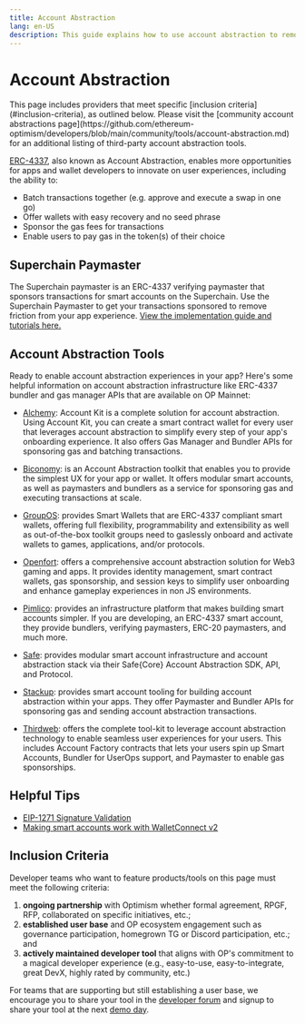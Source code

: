 ```yaml
---
title: Account Abstraction
lang: en-US
description: This guide explains how to use account abstraction to remove friction from your app experience
---
```



# Account Abstraction

<Callout type="default">
  This page includes providers that meet specific [inclusion criteria](#inclusion-criteria), as outlined below. Please visit the [community account abstractions page](https://github.com/ethereum-optimism/developers/blob/main/community/tools/account-abstraction.md) for an additional listing of third-party account abstraction tools.
</Callout>

[ERC-4337](https://www.erc4337.io/docs/paymasters/introduction), also known as Account Abstraction, enables more opportunities for apps and wallet developers to innovate on user experiences, including the ability to:

*   Batch transactions together (e.g. approve and execute a swap in one go)
*   Offer wallets with easy recovery and no seed phrase
*   Sponsor the gas fees for transactions
*   Enable users to pay gas in the token(s) of their choice

## Superchain Paymaster

The Superchain paymaster is an ERC-4337 verifying paymaster that sponsors transactions for smart accounts on the Superchain. Use the Superchain Paymaster to get your transactions sponsored to remove friction from your app experience. [View the implementation guide and tutorials here.](https://github.com/ethereum-optimism/ecosystem/tree/main/docs/superchain-paymaster)

## Account Abstraction Tools

Ready to enable account abstraction experiences in your app? Here's some helpful information on account abstraction infrastructure like ERC-4337 bundler and gas manager APIs that are available on OP Mainnet:

*   [Alchemy](https://www.alchemy.com/account-abstraction): 
    Account Kit is a complete solution for account abstraction. Using Account Kit, you can create a smart contract wallet for every user that leverages account abstraction to simplify every step of your app's onboarding experience. It also offers Gas Manager and Bundler APIs for sponsoring gas and batching transactions.

*   [Biconomy](https://docs.biconomy.io/): is an Account Abstraction toolkit that enables you to provide the simplest UX for your app or wallet. It offers modular smart accounts, as well as paymasters and bundlers as a service for sponsoring gas and executing transactions at scale.

*   [GroupOS](https://docs.groupos.xyz/introduction/group-os): provides Smart Wallets that are ERC-4337 compliant smart wallets, offering full flexibility, programmability and extensibility as well as out-of-the-box toolkit groups need to gaslessly onboard and activate wallets to games, applications, and/or protocols.

*   [Openfort](https://openfort.xyz/docs): offers a comprehensive account abstraction solution for Web3 gaming and apps. It provides identity management, smart contract wallets, gas sponsorship, and session keys to simplify user onboarding and enhance gameplay experiences in non JS environments.

*   [Pimlico](https://docs.pimlico.io/): provides an infrastructure platform that makes building smart accounts simpler. If you are developing, an ERC-4337 smart account, they provide bundlers, verifying paymasters, ERC-20 paymasters, and much more.

*   [Safe](https://docs.safe.global/home/what-is-safe): provides modular smart account infrastructure and account abstraction stack via their Safe\{Core\} Account Abstraction SDK, API, and Protocol.

*   [Stackup](https://docs.stackup.sh/docs): provides smart account tooling for building account abstraction within your apps. They offer Paymaster and Bundler APIs for sponsoring gas and sending account abstraction transactions.

*   [Thirdweb](https://portal.thirdweb.com/connect/account-abstraction/overview):
    offers the complete tool-kit to leverage account abstraction technology to enable seamless user experiences for your users. This includes Account Factory contracts that lets your users spin up Smart Accounts, Bundler for UserOps support, and Paymaster to enable gas sponsorships. 

## Helpful Tips

*   [EIP-1271 Signature Validation](https://eip1271.io/)
*   [Making smart accounts work with WalletConnect v2](https://safe-global.notion.site/WalletConnect-v2-update-Issues-and-solutions-for-smart-wallets-3fc32fad6af4485fa5823eaebd486819)

## Inclusion Criteria

Developer teams who want to feature products/tools on this page must meet the following criteria:

1.  **ongoing partnership** with Optimism whether formal agreement, RPGF, RFP, collaborated on specific initiatives, etc.;
2.  **established user base** and OP ecosystem engagement such as governance participation, homegrown TG or Discord participation, etc.; and
3.  **actively maintained developer tool** that aligns with OP's commitment to a magical developer experience (e.g., easy-to-use, easy-to-integrate, great DevX, highly rated by community, etc.)

For teams that are supporting but still establishing a user base, we encourage you to share your tool in the [developer forum](https://github.com/ethereum-optimism/developers/discussions/categories/show-and-tell) and signup to share your tool at the next [demo day](https://community.optimism.io/docs/contribute/demo-day/).
